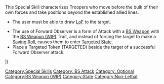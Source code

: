{{n5-section-special-skills}}


This Special Skill characterizes Troopers who move before the bulk of their own forces and take positions beyond the established allied lines.

{{css_skillbox |greenyellow| FORWARD OBSERVER | SHORT SKILL / ARO }}
{{skill-label | BS Attack, Optional }}
{{requirements}}
* The user must be able to draw [[LoF]] to the target.
{{effects}}
* The use of Forward Observer is a form of Attack with a [[BS Weapon]] with the [[BS Weapon (WIP)]] Trait, and instead of forcing the target to make a [[Saving Roll]], causes them to enter [[Targeted State]].
* Place a Targeted Token (TARGETED) beside the target of a successful Forward Observer attack.
{{css_skillbox-end}}


{{n5_weapon_single}}
{{n5_weaponrow|Forward Observer|0|0|0|-3|-3|-3|-6|--|2|--|--|--|[[BS Weapon (WIP)]], [[State Trait | State:]] [[Targeted]], [[Non-Lethal]], [***]}}
|}



[[Category:Special Skills]]

<!-- Label and Trait categories. -->
[[Category: BS Attack ]]
[[Category: Optional ]]

<!-- Manually added categories. -->
[[Category:BS Weapon (WIP)]]
[[Category:State]]
[[Category:Non-Lethal]]